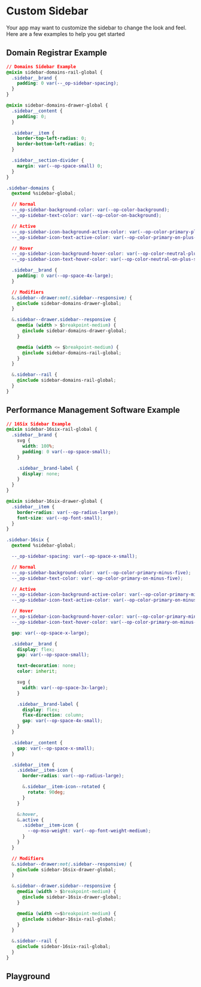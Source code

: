 
# Custom Sidebar

Your app may want to customize the sidebar to change the look and feel. Here are a few examples to help you get started

## Domain Registrar Example

```css
// Domains Sidebar Example
@mixin sidebar-domains-rail-global {
  .sidebar__brand {
    padding: 0 var(--_op-sidebar-spacing);
  }
}

@mixin sidebar-domains-drawer-global {
  .sidebar__content {
    padding: 0;
  }

  .sidebar__item {
    border-top-left-radius: 0;
    border-bottom-left-radius: 0;
  }

  .sidebar__section-divider {
    margin: var(--op-space-small) 0;
  }
}

.sidebar-domains {
  @extend %sidebar-global;

  // Normal
  --_op-sidebar-background-color: var(--op-color-background);
  --_op-sidebar-text-color: var(--op-color-on-background);

  // Active
  --_op-sidebar-icon-background-active-color: var(--op-color-primary-plus-seven);
  --_op-sidebar-icon-text-active-color: var(--op-color-primary-on-plus-seven);

  // Hover
  --_op-sidebar-icon-background-hover-color: var(--op-color-neutral-plus-seven);
  --_op-sidebar-icon-text-hover-color: var(--op-color-neutral-on-plus-seven);

  .sidebar__brand {
    padding: 0 var(--op-space-4x-large);
  }

  // Modifiers
  &.sidebar--drawer:not(.sidebar--responsive) {
    @include sidebar-domains-drawer-global;
  }

  &.sidebar--drawer.sidebar--responsive {
    @media (width > $breakpoint-medium) {
      @include sidebar-domains-drawer-global;
    }

    @media (width <= $breakpoint-medium) {
      @include sidebar-domains-rail-global;
    }
  }

  &.sidebar--rail {
    @include sidebar-domains-rail-global;
  }
}
```

<Canvas withToolbar>
  <Story id="recipes-custom-sidebar--domains" />
</Canvas>

## Performance Management Software Example

```css
// 16Six Sidebar Example
@mixin sidebar-16six-rail-global {
  .sidebar__brand {
    svg {
      width: 100%;
      padding: 0 var(--op-space-small);
    }

    .sidebar__brand-label {
      display: none;
    }
  }
}

@mixin sidebar-16six-drawer-global {
  .sidebar__item {
    border-radius: var(--op-radius-large);
    font-size: var(--op-font-small);
  }
}

.sidebar-16six {
  @extend %sidebar-global;

  --_op-sidebar-spacing: var(--op-space-x-small);

  // Normal
  --_op-sidebar-background-color: var(--op-color-primary-minus-five);
  --_op-sidebar-text-color: var(--op-color-primary-on-minus-five);

  // Active
  --_op-sidebar-icon-background-active-color: var(--op-color-primary-minus-three);
  --_op-sidebar-icon-text-active-color: var(--op-color-primary-on-minus-three);

  // Hover
  --_op-sidebar-icon-background-hover-color: var(--op-color-primary-minus-three);
  --_op-sidebar-icon-text-hover-color: var(--op-color-primary-on-minus-three);

  gap: var(--op-space-x-large);

  .sidebar__brand {
    display: flex;
    gap: var(--op-space-small);

    text-decoration: none;
    color: inherit;

    svg {
      width: var(--op-space-3x-large);
    }

    .sidebar__brand-label {
      display: flex;
      flex-direction: column;
      gap: var(--op-space-4x-small);
    }
  }

  .sidebar__content {
    gap: var(--op-space-x-small);
  }

  .sidebar__item {
    .sidebar__item-icon {
      border-radius: var(--op-radius-large);

      &.sidebar__item-icon--rotated {
        rotate: 90deg;
      }
    }

    &:hover,
    &.active {
      .sidebar__item-icon {
        --op-mso-weight: var(--op-font-weight-medium);
      }
    }
  }

  // Modifiers
  &.sidebar--drawer:not(.sidebar--responsive) {
    @include sidebar-16six-drawer-global;
  }

  &.sidebar--drawer.sidebar--responsive {
    @media (width > $breakpoint-medium) {
      @include sidebar-16six-drawer-global;
    }

    @media (width <=$breakpoint-medium) {
      @include sidebar-16six-rail-global;
    }
  }

  &.sidebar--rail {
    @include sidebar-16six-rail-global;
  }
}
```

<Canvas withToolbar>
  <Story id="recipes-custom-sidebar--sixteen-six" />
</Canvas>

## Playground

<Primary />
<ArgsTable of="." story="^" />
